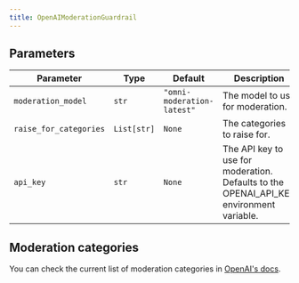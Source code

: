 ```yaml
---
title: OpenAIModerationGuardrail
---
```


## Parameters

| Parameter          | Type                         | Default                       | Description                                                                                        |
| ------------------ | ---------------------------- | ----------------------------- | -------------------------------------------------------------------------------------------------- |
| `moderation_model` | `str`                        | `"omni-moderation-latest"`    | The model to use for moderation.                                                                   |
| `raise_for_categories` | `List[str]`                  | `None`                        | The categories to raise for.                                                                       |
| `api_key`          | `str`                        | `None`                        | The API key to use for moderation. Defaults to the OPENAI_API_KEY environment variable.                |


## Moderation categories

You can check the current list of moderation categories in [OpenAI's docs](https://platform.openai.com/docs/guides/moderation#content-classifications).
